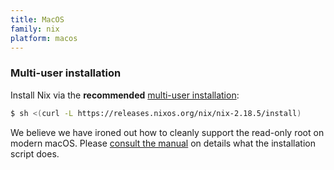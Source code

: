 ```yaml
---
title: MacOS
family: nix
platform: macos
---
```


### Multi-user installation

Install Nix via the **recommended** [multi-user installation](/manual/nix/stable/installation/multi-user):

```bash
$ sh <(curl -L https://releases.nixos.org/nix/nix-2.18.5/install)
```

We believe we have ironed out how to cleanly support the read-only root on modern macOS. Please [consult the manual](/manual/nix/stable/installation/installing-binary#macos-installation) on details what the installation script does.
